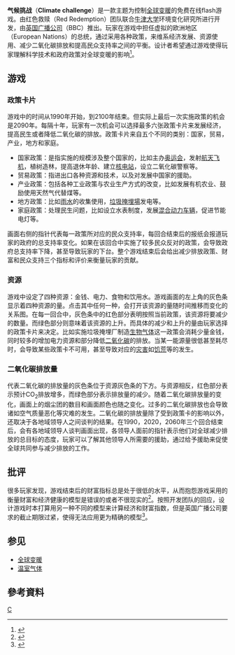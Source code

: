 {{Infobox VG
|title = 气候挑战
|developer = Red Redemption
|release = 2006年
|publisher = [[英国广播公司|英国广播公司]]
|genre = 全球变暖游戏
|modes = 单人
|platforms = 基于浏览器
}}
'''气候挑战'''（'''Climate challenge'''）是一款主题为控制[[全球变暖|全球变暖]]的免费在线flash游戏。由红色救赎（Red Redemption）团队联合[[牛津大学|牛津大学]]环境变化研究所进行开发，由[[英国广播公司|英国广播公司]]（BBC）推出。玩家在游戏中担任虚拟的欧洲地区（European Nations）的总统，通过采用各种政策，来维系经济发展、资源使用、减少二氧化碳排放和提高民众支持率之间的平衡。设计者希望通过游戏使得玩家理解科学技术和政府政策对全球变暖的影响<ref>{{citeweb|url=http://www.bbc.co.uk/sn/hottopics/climatechange/climate_challenge/aboutgame.shtml|title=Climate Challenge|publisher=BBC|date=2006-12-14|accessdate=2008-12-12|archive-date=2008-12-20|archive-url=https://web.archive.org/web/20081220205841/http://www.bbc.co.uk/sn/hottopics/climatechange/climate_challenge/aboutgame.shtml|dead-url=no}}</ref>。

==游戏==
===政策卡片===
游戏中的时间从1990年开始，到2100年结束。但实际上最后一次实施政策的机会是2090年。每隔十年，玩家有一次机会可以选择最多六张政策卡片来发展经济，提高民生或者降低二氧化碳的排放。政策卡片来自五个不同的类别：国家，贸易，产业，地方和家庭。
*国家政策：是指实施的规模涉及整个国家的，比如主办[[奥运会|奥运会]]，发射[[航天飞机|航天飞机]]，植树造林，提高退休年龄、建立[[核电站|核电站]]，设立二氧化碳警察等。
*贸易政策：指进出口各种资源和技术，以及对发展中国家的援助。
*产业政策：包括各种工业政策与农业生产方式的改变，比如发展有机农业、鼓励使用天然气代替煤等。
*地方政策：比如[[雨水|雨水]]的收集使用，[[垃圾掩埋場|垃圾掩埋場]]发电等。
*家庭政策：处理民生问题，比如设立水表制度，发展[[混合动力车辆|混合动力车辆]]，促进节能电灯等。
画面右侧的指针代表每一政策所对应的民众支持率，每回合结束后的报纸会报道玩家的政府的总支持率变化。如果在该回合中实施了较多民众反对的政策，会导致政府总支持率下降，甚至导致玩家的下台。整个游戏结束后会给出减少排放政策、财富和民众支持三个指标和评价来衡量玩家的贡献。

===资源===
游戏中设定了四种资源：金钱、电力、食物和饮用水。游戏画面的左上角的灰色条显示着四种资源的量。点击其中任何一种，会打开该资源的量随时间推移而变化的关系图。在每一回合中，灰色条中的红色部分表明按照当前政策，该资源将要减少的数量。而绿色部分则意味着该资源的上升。而具体的减少和上升的量由玩家选择的政策卡片来决定。比如实施垃圾掩埋厂制造[[生物气体|生物气体]]这一政策会消耗少量金钱，同时较多的增加电力资源和部分降低[[二氧化碳|二氧化碳]]的排放。当某一能源量很低甚至耗尽时，会导致某些政策卡不可用，甚至导致对应的[[灾害|灾害]]如[[饥荒|饥荒]]等的发生。

===二氧化碳排放量===
代表二氧化碳的排放量的灰色条位于资源灰色条的下方。与资源相反，红色部分表示预计CO<sub>2</sub>排放增多，而绿色部分表示排放量的减少。随着二氧化碳排放量的变化，画面上的烟尘团的数目和画面颜色也随之变化。过多的二氧化碳排放也会导致诸如空气质量恶化等灾难的发生。二氧化碳的排放量除了受到政策卡的影响以外，还取决于各地域领导人之间谈判的结果。在1990，2020，2060年三个回合结束后，会有各地域领导人谈判画面出现，各领导人面前的指针表示他们对全球减少排放的总目标的态度，玩家可以了解其他领导人所需要的援助，通过给予援助来促使全球共同参与减少排放的工作。

==批评==
很多玩家发现，游戏结束后的财富指标总是处于很低的水平，从而抱怨游戏采用的衡量财富和经济健康的模型是错误的或者不很现实的<ref>{{citeweb|url=http://www.counterglow.com/forum/showthread.php?s=&threadid=37298|title=Free Game of the Week - BBC Climate Challenge|publisher=Counterglow Forums|date=2007-02|accessdate=2008-12-12|archive-date=2007-10-06|archive-url=https://web.archive.org/web/20071006234903/http://www.counterglow.com/forum/showthread.php?s=&threadid=37298|dead-url=no}}</ref>。按照开发团队的回应，设计游戏时本打算用另一种不同的模型来计算经济和财富指数，但是英国广播公司要求的截止期限过紧，使得无法应用更为精确的模型<ref>{{citeweb|url=http://jayisgames.com/archives/2007/02/climate_challenge.php|title=Climate Challenge:Comments|author=Andi|publisher=Casual Gameplay|date=2007|accessdate=2008-12-12|archive-date=2008-12-07|archive-url=https://web.archive.org/web/20081207030704/http://jayisgames.com/archives/2007/02/climate_challenge.php|dead-url=no}}</ref>。

==参见==
*[[全球变暖|全球变暖]]
*[[温室气体|温室气体]]

==參考資料==
{{Reflist}}

[[Category:2006年电子游戏|C]]